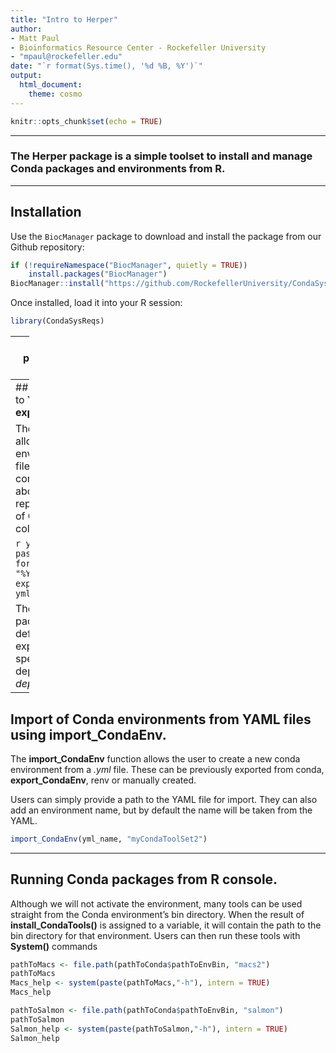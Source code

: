 ```yaml
---
title: "Intro to Herper"
author: 
- Matt Paul
- Bioinformatics Resource Center - Rockefeller University
- "mpaul@rockefeller.edu"
date: "`r format(Sys.time(), '%d %B, %Y')`"
output: 
  html_document:
    theme: cosmo
---
```


```r
knitr::opts_chunk$set(echo = TRUE)
```

---

### The Herper package is a simple toolset to install and manage Conda packages and environments from R.
 
 ______
 
 
## Installation

Use the `BiocManager` package to download and install the package from our Github repository:

```r
if (!requireNamespace("BiocManager", quietly = TRUE))
    install.packages("BiocManager")
BiocManager::install("https://github.com/RockefellerUniversity/CondaSysReqs")
```

Once installed, load it into your R session:

```r
library(CondaSysReqs)
```

---
## Simple install of Conda packages from R console using **install_CondaTools**. 

The **install_CondaTools()** function allows the user to specify required Conda software and the desired environment to install into.

Miniconda is installed as part of the process (by default into the r-reticulate's default Conda location). If you already have Miniconda installed you specifythe path with the *pathToMiniConda* parameter.

```r
install_CondaTools("salmon", "myCondaToolSet")
```

We can add additional tools to our Conda environment by specifying *updateEnv = TRUE*.

```r
pathToConda <- install_CondaTools("macs2", "myCondaToolSet", updateEnv = TRUE)
pathToConda
```

---
## Export of Conda environments to YAML files using **export_CondaEnv**.

The **export_CondaEnv** function allows the user to export the environment information to a *.yml* file. These environment YAML files contain all essential information about the package, allowing for reproducibilty and easy distribution of Conda system configuration for collaboration. 

```r
yml_name <- paste0("myCondaToolSet_", format(Sys.Date(), "%Y%m%d"),".yml")
export_CondaEnv("myCondaToolSet", yml_name)
```

The YAML export will contain all packages in the environment by default. If the user wants to only export the packages that were specifically installed and not their dependencies they can use the *depends* paramter. 
```r
yml_name <- paste0("myCondaToolSet_nodeps_", format(Sys.Date(), "%Y%m%d"),".yml")
export_CondaEnv("myCondaToolSet", yml_name, depends=FALSE)
```

---
## Import of Conda environments from YAML files using **import_CondaEnv**.

The **import_CondaEnv** function allows the user to create a new conda environment from a *.yml* file. These can be previously exported from conda, **export_CondaEnv**, renv or manually created. 

Users can simply provide a path to the YAML file for import. They can also add an environment name, but by default the name will be taken from the YAML. 

```r
import_CondaEnv(yml_name, "myCondaToolSet2")
```

---
## Running Conda packages from R console.

Although we will not activate the environment, many tools can be used straight from the Conda environment's bin directory. When the result of **install_CondaTools()** is assigned to a variable, it will contain the path to the bin directory for that environment. Users can then run these tools with **System()** commands

```r
pathToMacs <- file.path(pathToConda$pathToEnvBin, "macs2")
pathToMacs
Macs_help <- system(paste(pathToMacs,"-h"), intern = TRUE)
Macs_help

pathToSalmon <- file.path(pathToConda$pathToEnvBin, "salmon")
pathToSalmon
Salmon_help <- system(paste(pathToSalmon,"-h"), intern = TRUE)
Salmon_help
```
